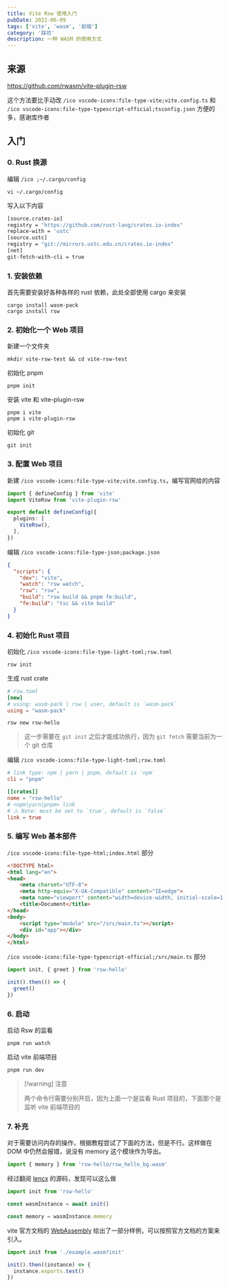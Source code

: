 ```yaml
---
title: Vite Rsw 使用入门
pubDate: 2022-06-09
tags: ['vite', 'wasm', '前端']
category: '踩坑'
description: 一种 WASM 的使用方式
---
```


## 来源

https://github.com/rwasm/vite-plugin-rsw

这个方法要比手动改 `/ico vscode-icons:file-type-vite;vite.config.ts` 和 `/ico vscode-icons:file-type-typescript-official;tsconfig.json` 方便的多，感谢库作者

## 入门

### 0. Rust 换源

编辑 `/ico ;~/.cargo/config`

```shell
vi ~/.cargo/config
```

写入以下内容

```bash
[source.crates-io]
registry = "https://github.com/rust-lang/crates.io-index"
replace-with = 'ustc'
[source.ustc]
registry = "git://mirrors.ustc.edu.cn/crates.io-index"
[net]
git-fetch-with-cli = true
```

### 1. 安装依赖

首先需要安装好各种各样的 rust 依赖，此处全部使用 cargo 来安装

```shell
cargo install wasm-pack
cargo install rsw
```

### 2. 初始化一个 Web 项目

新建一个文件夹

```shell
mkdir vite-rsw-test && cd vite-rsw-test
```

初始化 pnpm

```shell
pnpm init
```

安装 vite 和 vite-plugin-rsw

```shell
pnpm i vite
pnpm i vite-plugin-rsw
```

初始化 git

```shell
git init
```

### 3. 配置 Web 项目

新建 `/ico vscode-icons:file-type-vite;vite.config.ts`，编写官网给的内容

```ts
import { defineConfig } from 'vite'
import ViteRsw from 'vite-plugin-rsw'

export default defineConfig({
  plugins: [
    ViteRsw(),
  ],
})
```

编辑 `/ico vscode-icons:file-type-json;package.json`

```json
{
  "scripts": {
    "dev": "vite",
    "watch": "rsw watch",
    "rsw": "rsw",
    "build": "rsw build && pnpm fe:build",
    "fe:build": "tsc && vite build"
  }
}
```

### 4. 初始化 Rust 项目

初始化 `/ico vscode-icons:file-type-light-toml;rsw.toml`

```shell
rsw init
```

生成 rust crate

```toml
# rsw.toml
[new]
# using: wasm-pack | rsw | user, default is `wasm-pack`
using = "wasm-pack"
```

```shell
rsw new rsw-hello
```

> 这一步需要在 `git init` 之后才能成功执行，因为 `git fetch` 需要当前为一个 git 仓库

编辑 `/ico vscode-icons:file-type-light-toml;rsw.toml`

```toml
# link type: npm | yarn | pnpm, default is `npm`
cli = "pnpm"

[[crates]]
name = "rsw-hello"
# <npm|yarn|pnpm> link
# ⚠️ Note: must be set to `true`, default is `false`
link = true
```

### 5. 编写 Web 基本部件

`/ico vscode-icons:file-type-html;index.html` 部分

```html
<!DOCTYPE html>
<html lang="en">
<head>
    <meta charset="UTF-8">
    <meta http-equiv="X-UA-Compatible" content="IE=edge">
    <meta name="viewport" content="width=device-width, initial-scale=1.0">
    <title>Document</title>
</head>
<body>
    <script type="module" src="/src/main.ts"></script>
    <div id="app"></div>
</body>
</html>
```

`/ico vscode-icons:file-type-typescript-official;/src/main.ts` 部分

```ts
import init, { greet } from 'rsw-hello'

init().then(() => {
  greet()
})
```

### 6. 启动

启动 Rsw 的监看

```shell
pnpm run watch
```

启动 vite 前端项目

```shell
pnpm run dev
```

> [!warning] 注意
>
> 两个命令行需要分别开启，因为上面一个是监看 Rust 项目的，下面那个是监听 vite 前端项目的

### 7. 补充

对于需要访问内存的操作，根据教程尝试了下面的方法，但是不行。这样做在 DOM 中仍然会报错，说没有 memory 这个模块作为导出。

```ts
import { memory } from 'rsw-hello/rsw_hello_bg.wasm'
```

经过翻阅 [lencx](https://github.com/lencx) 的源码，发现可以这么做

```ts
import init from 'rsw-hello'

const wasmInstance = await init()

const memory = wasmInstance.memory
```

vite 官方文档的 [WebAssembly](https://cn.vitejs.dev/guide/features.html#webassembly) 给出了一部分样例，可以按照官方文档的方案来引入。

```ts
import init from './example.wasm?init'

init().then((instance) => {
  instance.exports.test()
})
```
